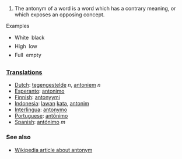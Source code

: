 #The antonym of a word is a word which has a contrary meaning, or which exposes an opposing concept. 

Examples

* White &#151; black
* High  &#151; low
* Full  &#151; empty

===[[Translation]]s===

*[[Dutch]]: [[tegengestelde]] ''n'', [[antoniem]] ''n''
*[[Esperanto]]: [[antonimo]]
*[[Finnish]]: [[antonyymi]]
*[[Indonesia]]: [[lawan]] [[kata]], [[antonim]]
*[[Interlingua]]: [[antonymo]]
*[[Portuguese]]: [[antônimo]]
*[[Spanish]]: [[antónimo]] ''m''

=== See also ===

*[[w:antonym|Wikipedia article about antonym]]